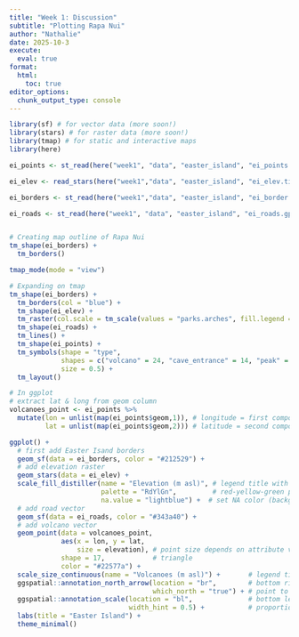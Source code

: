 ```yaml
---
title: "Week 1: Discussion"
subtitle: "Plotting Rapa Nui"
author: "Nathalie"
date: 2025-10-3
execute: 
  eval: true
format:
  html:
    toc: true
editor_options: 
  chunk_output_type: console
---
```


```r
library(sf) # for vector data (more soon!)
library(stars) # for raster data (more soon!)
library(tmap) # for static and interactive maps
library(here)
```

```r
ei_points <- st_read(here("week1", "data", "easter_island", "ei_points.gpkg"))

ei_elev <- read_stars(here("week1","data", "easter_island", "ei_elev.tif"))

ei_borders <- st_read(here("week1","data", "easter_island", "ei_border.gpkg"))

ei_roads <- st_read(here("week1", "data", "easter_island", "ei_roads.gpkg"))
```

```r

```

```r
# Creating map outline of Rapa Nui
tm_shape(ei_borders) +
  tm_borders()
```

```r
tmap_mode(mode = "view")
```

```r
# Expanding on tmap
tm_shape(ei_borders) +
  tm_borders(col = "blue") +
  tm_shape(ei_elev) +
  tm_raster(col.scale = tm_scale(values = "parks.arches", fill.legend = tm_legend(title = "Elevation (m)"))) +
  tm_shape(ei_roads) +
  tm_lines() +
  tm_shape(ei_points) +
  tm_symbols(shape = "type",
             shapes = c("volcano" = 24, "cave_entrance" = 14, "peak" = 16),
             size = 0.5) +
  tm_layout()
```
```r
# In ggplot
# extract lat & long from geom column 
volcanoes_point <- ei_points %>%
  mutate(lon = unlist(map(ei_points$geom,1)), # longitude = first component (x)
         lat = unlist(map(ei_points$geom,2))) # latitude = second component (y)
```

```r
ggplot() +
  # first add Easter Isand borders
  geom_sf(data = ei_borders, color = "#212529") +
  # add elevation raster
  geom_stars(data = ei_elev) +
  scale_fill_distiller(name = "Elevation (m asl)", # legend title with units
                       palette = "RdYlGn",         # red-yellow-green palette (no need to reverse)
                       na.value = "lightblue") +  # set NA color (background ocean)
  # add road vector
  geom_sf(data = ei_roads, color = "#343a40") +
  # add volcano vector
  geom_point(data = volcanoes_point, 
             aes(x = lon, y = lat, 
                 size = elevation), # point size depends on attribute value
             shape = 17,            # triangle
             color = "#22577a") +
  scale_size_continuous(name = "Volcanoes (m asl)") +       # legend title with units
  ggspatial::annotation_north_arrow(location = "br",        # bottom right
                                    which_north = "true") + # point to north pole
  ggspatial::annotation_scale(location = "bl",              # bottom left
                              width_hint = 0.5) +           # proportion of map area the scalebar should occupy
  labs(title = "Easter Island") +
  theme_minimal()
```


